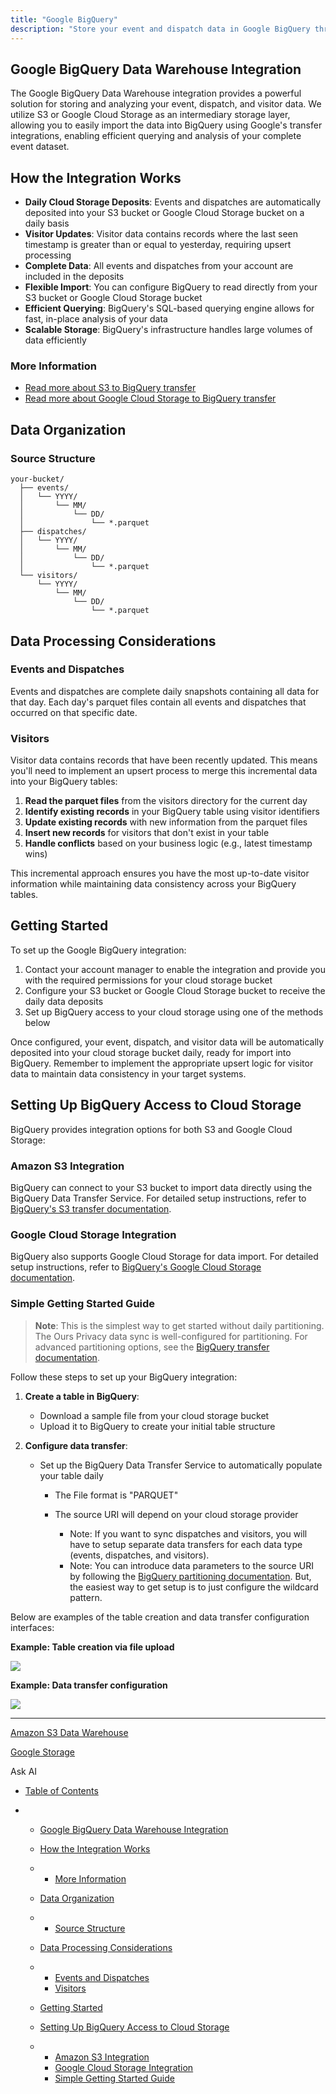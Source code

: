 ```yaml
---
title: "Google BigQuery"
description: "Store your event and dispatch data in Google BigQuery through S3 or Google Storage integration"
---
```


## Google BigQuery Data Warehouse Integration

The Google BigQuery Data Warehouse integration provides a powerful solution for storing and analyzing your event, dispatch, and visitor data. We utilize S3 or Google Cloud Storage as an intermediary storage layer, allowing you to easily import the data into BigQuery using Google's transfer integrations, enabling efficient querying and analysis of your complete event dataset.

## How the Integration Works

* **Daily Cloud Storage Deposits**: Events and dispatches are automatically deposited into your S3 bucket or Google Cloud Storage bucket on a daily basis
* **Visitor Updates**: Visitor data contains records where the last seen timestamp is greater than or equal to yesterday, requiring upsert processing
* **Complete Data**: All events and dispatches from your account are included in the deposits
* **Flexible Import**: You can configure BigQuery to read directly from your S3 bucket or Google Cloud Storage bucket
* **Efficient Querying**: BigQuery's SQL-based querying engine allows for fast, in-place analysis of your data
* **Scalable Storage**: BigQuery's infrastructure handles large volumes of data efficiently

### More Information

* [Read more about S3 to BigQuery transfer](https://cloud.google.com/bigquery/docs/s3-transfer)
* [Read more about Google Cloud Storage to BigQuery transfer](https://cloud.google.com/bigquery/docs/loading-data-cloud-storage-parquet)

## Data Organization

### Source Structure

```
your-bucket/
  ├── events/
  │   └── YYYY/
  │       └── MM/
  │           └── DD/
  │               └── *.parquet
  ├── dispatches/
  │   └── YYYY/
  │       └── MM/
  │           └── DD/
  │               └── *.parquet
  └── visitors/
      └── YYYY/
          └── MM/
              └── DD/
                  └── *.parquet
```

## Data Processing Considerations

### Events and Dispatches

Events and dispatches are complete daily snapshots containing all data for that day. Each day's parquet files contain all events and dispatches that occurred on that specific date.

### Visitors

Visitor data contains records that have been recently updated. This means you'll need to implement an upsert process to merge this incremental data into your BigQuery tables:

1. **Read the parquet files** from the visitors directory for the current day
2. **Identify existing records** in your BigQuery table using visitor identifiers
3. **Update existing records** with new information from the parquet files
4. **Insert new records** for visitors that don't exist in your table
5. **Handle conflicts** based on your business logic (e.g., latest timestamp wins)

This incremental approach ensures you have the most up-to-date visitor information while maintaining data consistency across your BigQuery tables.

## Getting Started

To set up the Google BigQuery integration:

1. Contact your account manager to enable the integration and provide you with the required permissions for your cloud storage bucket
2. Configure your S3 bucket or Google Cloud Storage bucket to receive the daily data deposits
3. Set up BigQuery access to your cloud storage using one of the methods below

Once configured, your event, dispatch, and visitor data will be automatically deposited into your cloud storage bucket daily, ready for import into BigQuery. Remember to implement the appropriate upsert logic for visitor data to maintain data consistency in your target systems.

## Setting Up BigQuery Access to Cloud Storage

BigQuery provides integration options for both S3 and Google Cloud Storage:

### Amazon S3 Integration

BigQuery can connect to your S3 bucket to import data directly using the BigQuery Data Transfer Service. For detailed setup instructions, refer to [BigQuery's S3 transfer documentation](https://cloud.google.com/bigquery/docs/s3-transfer).

### Google Cloud Storage Integration

BigQuery also supports Google Cloud Storage for data import. For detailed setup instructions, refer to [BigQuery's Google Cloud Storage documentation](https://cloud.google.com/bigquery/docs/loading-data-cloud-storage-parquet).

### Simple Getting Started Guide

> **Note**: This is the simplest way to get started without daily partitioning. The Ours Privacy data sync is well-configured for partitioning. For advanced partitioning options, see the [BigQuery transfer documentation](https://cloud.google.com/bigquery/docs/s3-transfer).

Follow these steps to set up your BigQuery integration:

1. **Create a table in BigQuery**:

   * Download a sample file from your cloud storage bucket
   * Upload it to BigQuery to create your initial table structure

2. **Configure data transfer**:

   * Set up the BigQuery Data Transfer Service to automatically populate your table daily

     * The File format is "PARQUET"

     * The source URI will depend on your cloud storage provider

       * Note: If you want to sync dispatches and visitors, you will have to setup separate data transfers for each data type (events, dispatches, and visitors).
       * Note: You can introduce data parameters to the source URI by following the [BigQuery partitioning documentation](https://cloud.google.com/bigquery/docs/s3-transfer). But, the easiest way to get setup is to just configure the wildcard pattern.

Below are examples of the table creation and data transfer configuration interfaces:

**Example: Table creation via file upload**

![](/images/docs/0c56f331c89fb5bb66463f0da2a3ef31ea1e6312e48627040405d4e150ac9dcd-Xnapper-2025-06-19-14.40.17.jpg)

**Example: Data transfer configuration**

![](/images/docs/2b1a7606efb8dd6e02d45b7ceabe4dfd1d40ffaa6d245d802f9a04976c8152f7-Xnapper-2025-06-19-14.38.01.jpg)

***

[Amazon S3 Data Warehouse](/docs/s3-data-warehouse)

[Google Storage](/docs/google-storage)

Ask AI

* [Table of Contents](#)

* * [Google BigQuery Data Warehouse Integration](#google-bigquery-data-warehouse-integration)

  * [How the Integration Works](#how-the-integration-works)

  * * [More Information](#more-information)

  * [Data Organization](#data-organization)

  * * [Source Structure](#source-structure)

  * [Data Processing Considerations](#data-processing-considerations)

  * * [Events and Dispatches](#events-and-dispatches)
    * [Visitors](#visitors)

  * [Getting Started](#getting-started)

  * [Setting Up BigQuery Access to Cloud Storage](#setting-up-bigquery-access-to-cloud-storage)

  * * [Amazon S3 Integration](#amazon-s3-integration)
    * [Google Cloud Storage Integration](#google-cloud-storage-integration)
    * [Simple Getting Started Guide](#simple-getting-started-guide)
